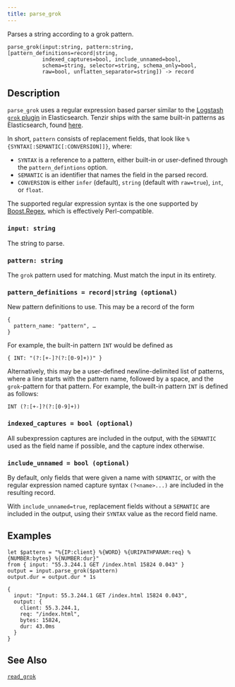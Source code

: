 ```yaml
---
title: parse_grok
---
```



Parses a string according to a grok pattern.

```tql
parse_grok(input:string, pattern:string, [pattern_definitions=record|string,
           indexed_captures=bool, include_unnamed=bool,
           schema=string, selector=string, schema_only=bool,
           raw=bool, unflatten_separator=string]) -> record
```

## Description

`parse_grok` uses a regular expression based parser similar to the
[Logstash `grok` plugin](https://www.elastic.co/guide/en/logstash/current/plugins-filters-grok.html)
in Elasticsearch. Tenzir ships with the same built-in patterns as Elasticsearch,
found [here](https://github.com/logstash-plugins/logstash-patterns-core/tree/main/patterns/ecs-v1).

In short, `pattern` consists of replacement fields, that look like
`%{SYNTAX[:SEMANTIC[:CONVERSION]]}`, where:
- `SYNTAX` is a reference to a pattern, either built-in or user-defined
    through the `pattern_defintions` option.
- `SEMANTIC` is an identifier that names the field in the parsed record.
- `CONVERSION` is either `infer` (default), `string` (default with
    `raw=true`), `int`, or `float`.

The supported regular expression syntax is the one supported by
[Boost.Regex](https://www.boost.org/doc/libs/1_81_0/libs/regex/doc/html/boost_regex/syntax/perl_syntax.html),
which is effectively Perl-compatible.

### `input: string`

The string to parse.

### `pattern: string`

The `grok` pattern used for matching. Must match the input in its entirety.

### `pattern_definitions = record|string (optional)`

New pattern definitions to use. This may be a record of the form

```tql
{
  pattern_name: "pattern", …
}
```

For example, the built-in pattern `INT` would be defined as

```tql
{ INT: "(?:[+-]?(?:[0-9]+))" }
```

Alternatively, this may be a user-defined newline-delimited list of patterns,
where a line starts with the pattern name, followed by a space, and the
`grok`-pattern for that pattern. For example, the built-in pattern `INT` is
defined as follows:

```
INT (?:[+-]?(?:[0-9]+))
```

### `indexed_captures = bool (optional)`

All subexpression captures are included in the output, with the `SEMANTIC` used
as the field name if possible, and the capture index otherwise.

### `include_unnamed = bool (optional)`

By default, only fields that were given a name with `SEMANTIC`, or with
the regular expression named capture syntax `(?<name>...)` are included
in the resulting record.

With `include_unnamed=true`, replacement fields without a `SEMANTIC` are included
in the output, using their `SYNTAX` value as the record field name.

<CommonOptions />

## Examples

```tql
let $pattern = "%{IP:client} %{WORD} %{URIPATHPARAM:req} %{NUMBER:bytes} %{NUMBER:dur}"
from { input: "55.3.244.1 GET /index.html 15824 0.043" }
output = input.parse_grok($pattern)
output.dur = output.dur * 1s
```
```tql
{
  input: "Input: 55.3.244.1 GET /index.html 15824 0.043",
  output: {
    client: 55.3.244.1,
    req: "/index.html",
    bytes: 15824,
    dur: 43.0ms
  }
}
```

## See Also

[`read_grok`](../operators/read_grok.mdx)
